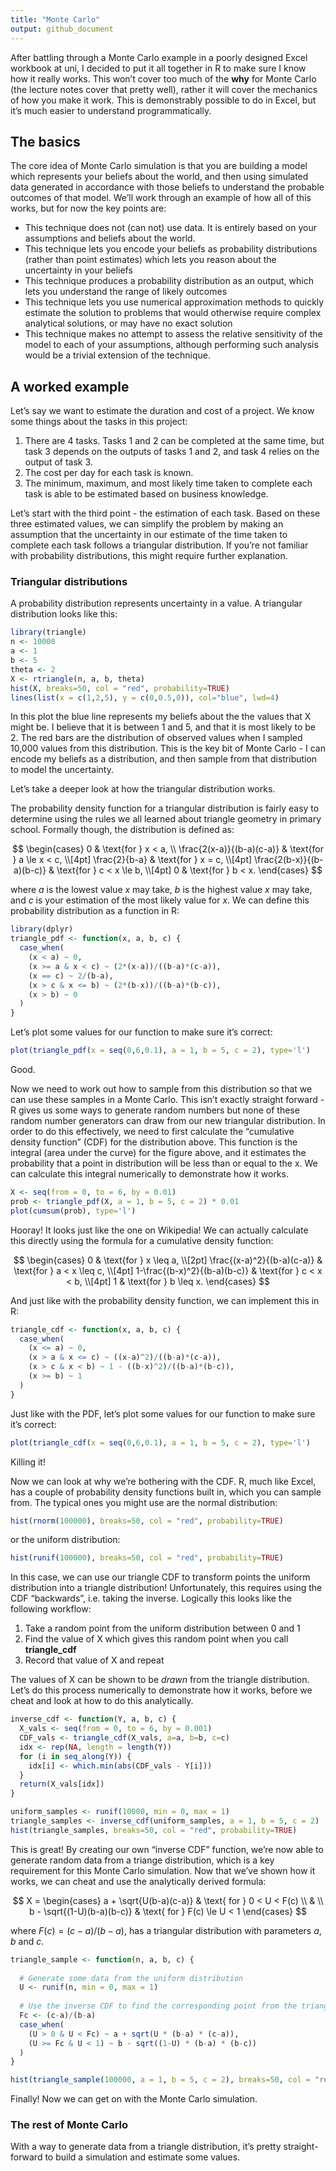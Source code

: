 ```yaml
---
title: "Monte Carlo"
output: github_document
---
```


After battling through a Monte Carlo example in a poorly designed Excel workbook at uni, I decided to put it all together in R to make sure I know how it really works. This won't cover too much of the **why** for Monte Carlo (the lecture notes cover that pretty well), rather it will cover the mechanics of how you make it work. This is demonstrably possible to do in Excel, but it's much easier to understand programmatically.

## The basics

The core idea of Monte Carlo simulation is that you are building a model which represents your beliefs about the world, and then using simulated data generated in accordance with those beliefs to understand the probable outcomes of that model. We'll work through an example of how all of this works, but for now the key points are:

* This technique does not (can not) use data. It is entirely based on your assumptions and beliefs about the world.
* This technique lets you encode your beliefs as probability distributions (rather than point estimates) which lets you reason about the uncertainty in your beliefs
* This technique produces a probability distribution as an output, which lets you understand the range of likely outcomes
* This technique lets you use numerical approximation methods to quickly estimate the solution to problems that would otherwise require complex analytical solutions, or may have no exact solution
* This technique makes no attempt to assess the relative sensitivity of the model to each of your assumptions, although performing such analysis would be a trivial extension of the technique.

## A worked example

Let's say we want to estimate the duration and cost of a project. We know some things about the tasks in this project:

1. There are 4 tasks. Tasks 1 and 2 can be completed at the same time, but task 3 depends on the outputs of tasks 1 and 2, and task 4 relies on the output of task 3.
1. The cost per day for each task is known.
1. The minimum, maximum, and most likely time taken to complete each task is able to be estimated based on business knowledge.

Let's start with the third point - the estimation of each task. Based on these three estimated values, we can simplify the problem by making an assumption that the uncertainty in our estimate of the time taken to complete each task follows a triangular distribution. If you're not familiar with probability distributions, this might require further explanation.

### Triangular distributions

A probability distribution represents uncertainty in a value. A triangular distribution looks like this:

```r
library(triangle)
n <- 10000
a <- 1
b <- 5
theta <- 2
X <- rtriangle(n, a, b, theta)
hist(X, breaks=50, col = "red", probability=TRUE)
lines(list(x = c(1,2,5), y = c(0,0.5,0)), col="blue", lwd=4)
```

In this plot the blue line represents my beliefs about the the values that X might be. I believe that it is between 1 and 5, and that it is most likely to be 2. The red bars are the distribution of observed values when I sampled 10,000 values from this distribution. This is the key bit of Monte Carlo - I can encode my beliefs as a distribution, and then sample from that distribution to model the uncertainty.

Let's take a deeper look at how the triangular distribution works.

The probability density function for a triangular distribution is fairly easy to determine using the rules we all learned about triangle geometry in primary school. Formally though, the distribution is defined as:

$$
\begin{cases}
    0 & \text{for } x < a, \\
    \frac{2(x-a)}{(b-a)(c-a)} & \text{for } a \le x < c, \\[4pt]
    \frac{2}{b-a}             & \text{for } x = c, \\[4pt]
    \frac{2(b-x)}{(b-a)(b-c)} & \text{for } c < x \le b, \\[4pt]
    0 & \text{for } b < x.
 \end{cases}
$$

where $a$ is the lowest value $x$ may take, $b$ is the highest value $x$ may take, and $c$ is your estimation of the most likely value for $x$. We can define this probability distribution as a function in R:

```r
library(dplyr)
triangle_pdf <- function(x, a, b, c) {
  case_when(
    (x < a) ~ 0,
    (x >= a & x < c) ~ (2*(x-a))/((b-a)*(c-a)),
    (x == c) ~ 2/(b-a),
    (x > c & x <= b) ~ (2*(b-x))/((b-a)*(b-c)),
    (x > b) ~ 0
  )
}
```

Let's plot some values for our function to make sure it's correct:

```r
plot(triangle_pdf(x = seq(0,6,0.1), a = 1, b = 5, c = 2), type='l')
```

Good.

Now we need to work out how to sample from this distribution so that we can use these samples in a Monte Carlo. This isn't exactly straight forward - R gives us some ways to generate random numbers but none of these random number generators can draw from our new triangular distribution. In order to do this effectively, we need to first calculate the "cumulative density function" (CDF) for the distribution above. This function is the integral (area under the curve) for the figure above, and it estimates the probability that a point in distribution will be less than or equal to the x. We can calculate this integral numerically to demonstrate how it works.

```r
X <- seq(from = 0, to = 6, by = 0.01)
prob <- triangle_pdf(X, a = 1, b = 5, c = 2) * 0.01
plot(cumsum(prob), type='l')
```

Hooray! It looks just like the one on Wikipedia! We can actually calculate this directly using the formula for a cumulative density function:

$$
\begin{cases}
    0 & \text{for } x \leq a, \\[2pt]
    \frac{(x-a)^2}{(b-a)(c-a)} & \text{for } a < x \leq c, \\[4pt]
    1-\frac{(b-x)^2}{(b-a)(b-c)} & \text{for } c < x < b, \\[4pt]
    1 & \text{for } b \leq x.
  \end{cases}
$$

And just like with the probability density function, we can implement this in R:

```r
triangle_cdf <- function(x, a, b, c) {
  case_when(
    (x <= a) ~ 0,
    (x > a & x <= c) ~ ((x-a)^2)/((b-a)*(c-a)),
    (x > c & x < b) ~ 1 - ((b-x)^2)/((b-a)*(b-c)),
    (x >= b) ~ 1
  )
}
```

Just like with the PDF, let's plot some values for our function to make sure it's correct:

```r
plot(triangle_cdf(x = seq(0,6,0.1), a = 1, b = 5, c = 2), type='l')
```

Killing it!

Now we can look at why we're bothering with the CDF. R, much like Excel, has a couple of probability density functions built in, which you can sample from. The typical ones you might use are the normal distribution:

```r
hist(rnorm(100000), breaks=50, col = "red", probability=TRUE)
```

or the uniform distribution:

```r
hist(runif(100000), breaks=50, col = "red", probability=TRUE)
```

In this case, we can use our triangle CDF to transform points the uniform distribution into a triangle distribution! Unfortunately, this requires using the CDF "backwards", i.e. taking the inverse. Logically this looks like the following workflow:

1. Take a random point from the uniform distribution between 0 and 1
1. Find the value of X which gives this random point when you call **triangle_cdf**
1. Record that value of X and repeat

The values of X can be shown to be *drawn* from the triangle distribution. Let's do this process numerically to demonstrate how it works, before we cheat and look at how to do this analytically.

```r
inverse_cdf <- function(Y, a, b, c) {
  X_vals <- seq(from = 0, to = 6, by = 0.001)
  CDF_vals <- triangle_cdf(X_vals, a=a, b=b, c=c)
  idx <- rep(NA, length = length(Y))
  for (i in seq_along(Y)) {
    idx[i] <- which.min(abs(CDF_vals - Y[i]))
  }
  return(X_vals[idx])
}
```

```r
uniform_samples <- runif(10000, min = 0, max = 1)
triangle_samples <- inverse_cdf(uniform_samples, a = 1, b = 5, c = 2)
hist(triangle_samples, breaks=50, col = "red", probability=TRUE)
```

This is great! By creating our own "inverse CDF" function, we're now able to generate random data from a triange distribution, which is a key requirement for this Monte Carlo simulation. Now that we've shown how it works, we can cheat and use the analytically derived formula:

$$
X = \begin{cases}
a + \sqrt{U(b-a)(c-a)} & \text{ for } 0 < U < F(c) \\ & \\
b - \sqrt{(1-U)(b-a)(b-c)} & \text{ for } F(c) \le U < 1
\end{cases}
$$

where $F(c) = (c-a)/(b-a)$, has a triangular distribution with parameters $a, b$ and $c$.

```r
triangle_sample <- function(n, a, b, c) {
  
  # Generate some data from the uniform distribution
  U <- runif(n, min = 0, max = 1)
  
  # Use the inverse CDF to find the corresponding point from the triangular distribution
  Fc <- (c-a)/(b-a)
  case_when(
    (U > 0 & U < Fc) ~ a + sqrt(U * (b-a) * (c-a)),
    (U >= Fc & U < 1) ~ b - sqrt((1-U) * (b-a) * (b-c))
  )
}
```

```r
hist(triangle_sample(100000, a = 1, b = 5, c = 2), breaks=50, col = "red", probability=TRUE)
```

Finally! Now we can get on with the Monte Carlo simulation.

### The rest of Monte Carlo

With a way to generate data from a triangle distribution, it's pretty straight-forward to build a simulation and estimate some values.
